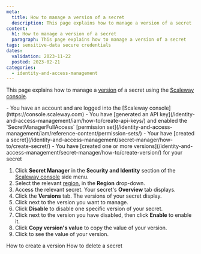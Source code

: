 ```yaml
---
meta:
  title: How to manage a version of a secret
  description: This page explains how to manage a version of a secret
content:
  h1: How to manage a version of a secret
  paragraph: This page explains how to manage a version of a secret
tags: sensitive-data secure credentials
dates:
  validation: 2023-11-22
  posted: 2023-02-21
categories:
  - identity-and-access-management
---
```


This page explains how to manage a [version](/identity-and-access-management/secret-manager/concepts/#version) of a secret using the [Scaleway console](https://console.scaleway.com).

<Macro id="iam-requirements" />

<Message type="requirement">
  - You have an account and are logged into the [Scaleway console](https://console.scaleway.com)
  - You have [generated an API key](/identity-and-access-management/iam/how-to/create-api-keys/) and enabled the `SecretManagerFullAccess` [permission set](/identity-and-access-management/iam/reference-content/permission-sets/)
  - Your have [created a secret](/identity-and-access-management/secret-manager/how-to/create-secret/)
  - You have [created one or more versions](/identity-and-access-management/secret-manager/how-to/create-version/) for your secret
</Message>

1. Click **Secret Manager** in the **Security and Identity** section of the [Scaleway console](https://console.scaleway.com/) side menu.
2. Select the relevant [region](/identity-and-access-management/secret-manager/concepts/#region), in the **Region** drop-down.
3. Access the relevant secret. Your secret's **Overview** tab displays.
4. Click the **Versions** tab. The versions of your secret display.
5. Click <Icon name="more" /> next to the version you want to manage.
6. Click **Disable** to disable one specific version of your secret.
7. Click <Icon name="more" /> next to the version you have disabled, then click **Enable** to enable it.
8. Click **Copy version's value** to copy the value of your version.
9. Click <Icon name="seeMore" /> to see the value of your version.

<Navigation title="See Also">
  <PreviousButton to="/identity-and-access-management/secret-manager/how-to/create-version/">How to create a version</PreviousButton>
  <NextButton to="/identity-and-access-management/secret-manager/how-to/delete-secret/">How to delete a secret</NextButton>
</Navigation>